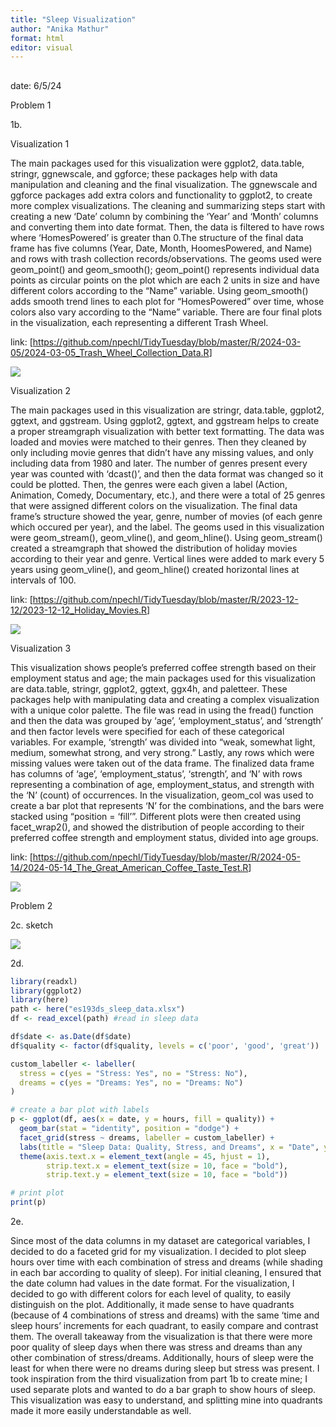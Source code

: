 ```yaml
---
title: "Sleep Visualization"
author: "Anika Mathur"
format: html
editor: visual
---
```


## 

date: 6/5/24

Problem 1

1b.

Visualization 1

The main packages used for this visualization were ggplot2, data.table, stringr, ggnewscale, and ggforce; these packages help with data manipulation and cleaning and the final visualization. The ggnewscale and ggforce packages add extra colors and functionality to ggplot2, to create more complex visualizations. The cleaning and summarizing steps start with creating a new ‘Date’ column by combining the ‘Year’ and ‘Month’ columns and converting them into date format. Then, the data is filtered to have rows where ‘HomesPowered’ is greater than 0.The structure of the final data frame has five columns (Year, Date, Month, HoomesPowered, and Name) and rows with trash collection records/observations. The geoms used were geom_point() and geom_smooth(); geom_point() represents individual data points as circular points on the plot which are each 2 units in size and have different colors according to the “Name” variable. Using geom_smooth() adds smooth trend lines to each plot for “HomesPowered” over time, whose colors also vary according to the “Name” variable. There are four final plots in the visualization, each representing a different Trash Wheel.

link: \[<https://github.com/npechl/TidyTuesday/blob/master/R/2024-03-05/2024-03-05_Trash_Wheel_Collection_Data.R>\]

![](visualization_1.png)

Visualization 2

The main packages used in this visualization are stringr, data.table, ggplot2, ggtext, and ggstream. Using ggplot2, ggtext, and ggstream helps to create a proper streamgraph visualization with better text formatting. The data was loaded and movies were matched to their genres. Then they cleaned by only including movie genres that didn’t have any missing values, and only including data from 1980 and later. The number of genres present every year was counted with ‘dcast()’, and then the data format was changed so it could be plotted. Then, the genres were each given a label (Action, Animation, Comedy, Documentary, etc.), and there were a total of 25 genres that were assigned different colors on the visualization. The final data frame’s structure showed the year, genre, number of movies (of each genre which occured per year), and the label. The geoms used in this visualization were geom_stream(), geom_vline(), and geom_hline(). Using geom_stream() created a streamgraph that showed the distribution of holiday movies according to their year and genre. Vertical lines were added to mark every 5 years using geom_vline(), and geom_hline() created horizontal lines at intervals of 100.

link: \[<https://github.com/npechl/TidyTuesday/blob/master/R/2023-12-12/2023-12-12_Holiday_Movies.R>\]

![](visualization_2.png)

Visualization 3

This visualization shows people’s preferred coffee strength based on their employment status and age; the main packages used for this visualization are data.table, stringr, ggplot2, ggtext, ggx4h, and paletteer. These packages help with manipulating data and creating a complex visualization with a unique color palette. The file was read in using the fread() function and then the data was grouped by ‘age’, ‘employment_status’, and ‘strength’ and then factor levels were specified for each of these categorical variables. For example, ‘strength’ was divided into “weak, somewhat light, medium, somewhat strong, and very strong.” Lastly, any rows which were missing values were taken out of the data frame. The finalized data frame has columns of ‘age’, ‘employment_status’, ‘strength’, and ‘N’ with rows representing a combination of age, employment_status, and strength with the ‘N’ (count) of occurrences. In the visualization, geom_col was used to create a bar plot that represents ‘N’ for the combinations, and the bars were stacked using “position = ‘fill’”. Different plots were then created using facet_wrap2(), and showed the distribution of people according to their preferred coffee strength and employment status, divided into age groups.

link: \[<https://github.com/npechl/TidyTuesday/blob/master/R/2024-05-14/2024-05-14_The_Great_American_Coffee_Taste_Test.R>\]

![](visualization_3.png)

Problem 2

2c. sketch

![](problem2c_sketch.png)

2d.

```r

library(readxl)
library(ggplot2)
library(here)
path <- here("es193ds_sleep_data.xlsx")
df <- read_excel(path) #read in sleep data

df$date <- as.Date(df$date)
df$quality <- factor(df$quality, levels = c('poor', 'good', 'great'))

custom_labeller <- labeller(
  stress = c(yes = "Stress: Yes", no = "Stress: No"),
  dreams = c(yes = "Dreams: Yes", no = "Dreams: No")
)

# create a bar plot with labels
p <- ggplot(df, aes(x = date, y = hours, fill = quality)) +
  geom_bar(stat = "identity", position = "dodge") +
  facet_grid(stress ~ dreams, labeller = custom_labeller) +
  labs(title = "Sleep Data: Quality, Stress, and Dreams", x = "Date", y = "Hours of Sleep", fill = "Quality") +
  theme(axis.text.x = element_text(angle = 45, hjust = 1),
        strip.text.x = element_text(size = 10, face = "bold"),
        strip.text.y = element_text(size = 10, face = "bold"))

# print plot
print(p)

```

2e.

Since most of the data columns in my dataset are categorical variables, I decided to do a faceted grid for my visualization. I decided to plot sleep hours over time with each combination of stress and dreams (while shading in each bar according to quality of sleep). For initial cleaning, I ensured that the date column had values in the date format. For the visualization, I decided to go with different colors for each level of quality, to easily distinguish on the plot. Additionally, it made sense to have quadrants (because of 4 combinations of stress and dreams) with the same 'time and sleep hours' increments for each quadrant, to easily compare and contrast them. The overall takeaway from the visualization is that there were more poor quality of sleep days when there was stress and dreams than any other combination of stress/dreams. Additionally, hours of sleep were the least for when there were no dreams during sleep but stress was present. I took inspiration from the third visualization from part 1b to create mine; I used separate plots and wanted to do a bar graph to show hours of sleep. This visualization was easy to understand, and splitting mine into quadrants made it more easily understandable as well.
